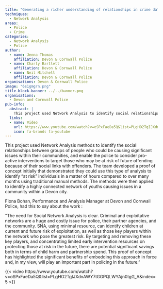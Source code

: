 ```yaml
---
title: "Generating a richer understanding of relationships in crime data in order to identify opportunities to safeguard individuals and families"
techniques:
  - Network Analysis
areas:
  - Police
  - Crime
categories:
  - Network Analysis
  - Police
author:
  - name: Jenna Thomas
    affiliation: Devon & Cornwall Police
  - name: Charly Bartlett
    affiliation: Devon & Cornwall Police
  - name: Neil Mitchell
    affiliation: Devon & Cornwall Police
organisations: Devon & Cornwall Police
image: "6s1gmgrn.png"
title-block-banner: ../../banner.png
organisations:
  - Devon and Cornwall Police
pub-info:
  abstract: |
    This project used Network Analysis to identify social relationships and enable proactive police interventions for those at risk of offending due to their links with offenders. A proof of concept showed it could identify "at risk" individuals in hours instead of months. Applied in Devon, it highlighted significant benefits for future policing, including child protection and resource savings.
  links:
  - name: Video
    url: https://www.youtube.com/watch?v=oSPxFaeDa5Q&list=PLgHO2TgIJXdnAWY7tGGPQLWYAjn0tgG_A&index=5
    icon: fa-brands fa-youtube
---
```


This project used Network Analysis methods to identify the social relationships between groups of people who could be causing significant issues within their communities, and enable the police to consider pro-active interventions to target those who may be at risk of future offending because of their social links with offenders. The team developed a proof of concept initially that demonstrated they could use this type of analysis to identify “at risk” individuals in a matter of hours compared to over many months using traditional manual methods. The methods were then applied to identify a highly connected network of youths causing issues in a community within a Devon city.

Fiona Bohan, Performance and Analysis Manager at Devon and Cornwall Police, had this to say about the work :

“The need for Social Network Analysis is clear. Criminal and exploitative networks are a huge and costly issue for police, their partner agencies, and the community. SNA, using minimal resource, can identify children at current and future risk of exploitation, as well as those key players within the network who pose the greatest risk. By targeting and removing these key players, and concentrating limited early intervention resources on protecting those at risk in the future, there are potential significant savings both in terms of child harm and partnership spend. This proof of concept has highlighted the significant benefits of embedding this approach in force and, in my view, will play an important part in policing in the future.”

{{< video https://www.youtube.com/watch?v=oSPxFaeDa5Q&list=PLgHO2TgIJXdnAWY7tGGPQLWYAjn0tgG_A&index=5 >}}

